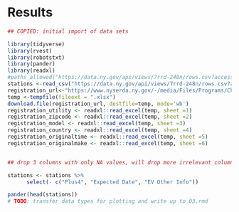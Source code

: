 # Results
```r
## COPIED: initial import of data sets

library(tidyverse)
library(rvest)
library(robotstxt)
library(pander)
library(readxl)
#paths_allowed("https://data.ny.gov/api/views/7rrd-248n/rows.csv?accessType=DOWNLOAD&sorting=true")
stations <-read_csv("https://data.ny.gov/api/views/7rrd-248n/rows.csv?accessType=DOWNLOAD&sorting=true")
registration_url<-"https://www.nyserda.ny.gov/-/media/Files/Programs/ChargeNY/EV-Registration-Tables.xlsx"
temp <-tempfile(fileext = ".xlsx")
download.file(registration_url, destfile=temp, mode='wb')
registration_utility <- readxl::read_excel(temp, sheet =1)
registration_zipcode <- readxl::read_excel(temp, sheet =2)
registration_model <- readxl::read_excel(temp, sheet =3)
registration_country <- readxl::read_excel(temp, sheet =4)
registration_originaltime <- readxl::read_excel(temp, sheet =5)
registration_originalmake <- readxl::read_excel(temp, sheet =6)


## drop 3 columns with only NA values, will drop more irrelevant columns.

stations <- stations %>%
      select(- c("Plus4", "Expected Date", "EV Other Info"))

```



```r
pander(head(stations))
# TODO: transfer data types for plotting and write up to 03.rmd
```



